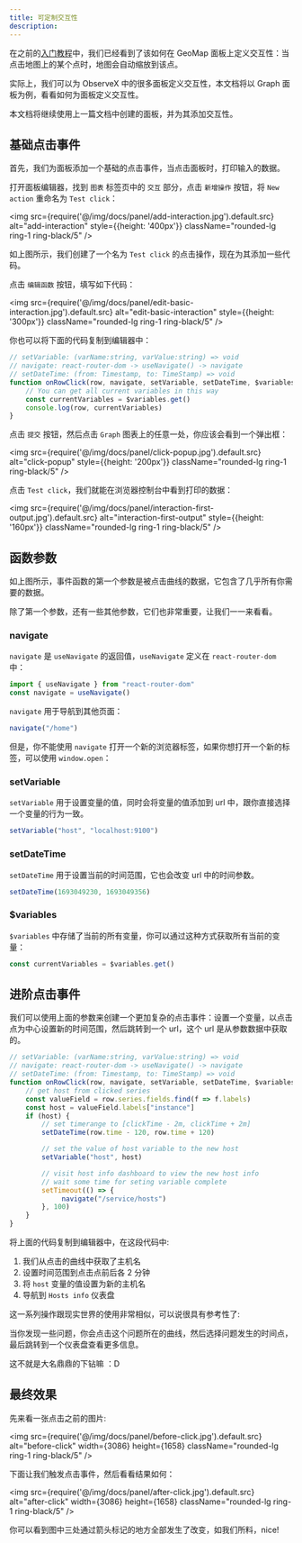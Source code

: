 ```yaml
---
title: 可定制交互性
description:
---
```


在之前的[入门教程](/docs/tutorial-dashboard#-3)中，我们已经看到了该如何在 GeoMap 面板上定义交互性：当点击地图上的某个点时，地图会自动缩放到该点。

实际上，我们可以为 ObserveX 中的很多面板定义交互性，本文档将以 Graph 面板为例，看看如何为面板定义交互性。

本文档将继续使用上一篇文档中创建的面板，并为其添加交互性。

## 基础点击事件

首先，我们为面板添加一个基础的点击事件，当点击面板时，打印输入的数据。

打开面板编辑器，找到 `图表` 标签页中的 `交互` 部分，点击 `新增操作` 按钮，将 `New action` 重命名为 `Test click`：

<img src={require('@/img/docs/panel/add-interaction.jpg').default.src} alt="add-interaction" style={{height: '400px'}} className="rounded-lg ring-1 ring-black/5" />


如上图所示，我们创建了一个名为 `Test click` 的点击操作，现在为其添加一些代码。

点击 `编辑函数` 按钮，填写如下代码：

<img src={require('@/img/docs/panel/edit-basic-interaction.jpg').default.src} alt="edit-basic-interaction" style={{height: '300px'}} className="rounded-lg ring-1 ring-black/5" />


你也可以将下面的代码复制到编辑器中：

```js
// setVariable: (varName:string, varValue:string) => void 
// navigate: react-router-dom -> useNavigate() -> navigate 
// setDateTime: (from: Timestamp, to: TimeStamp) => void
function onRowClick(row, navigate, setVariable, setDateTime, $variables) {
    // You can get all current variables in this way
    const currentVariables = $variables.get()
    console.log(row, currentVariables)
}
```

点击 `提交` 按钮，然后点击 `Graph` 图表上的任意一处，你应该会看到一个弹出框：

<img src={require('@/img/docs/panel/click-popup.jpg').default.src} alt="click-popup" style={{height: '200px'}} className="rounded-lg ring-1 ring-black/5" />


点击 `Test click`，我们就能在浏览器控制台中看到打印的数据：

<img src={require('@/img/docs/panel/interaction-first-output.jpg').default.src} alt="interaction-first-output" style={{height: '160px'}} className="rounded-lg ring-1 ring-black/5" />


## 函数参数

如上图所示，事件函数的第一个参数是被点击曲线的数据，它包含了几乎所有你需要的数据。

除了第一个参数，还有一些其他参数，它们也非常重要，让我们一一来看看。

### navigate

`navigate` 是 `useNavigate` 的返回值，`useNavigate` 定义在 `react-router-dom` 中：

```js
import { useNavigate } from "react-router-dom"
const navigate = useNavigate()
```

`navigate` 用于导航到其他页面：

```js
navigate("/home")
```

但是，你不能使用 `navigate` 打开一个新的浏览器标签，如果你想打开一个新的标签，可以使用 `window.open`：

### setVariable

`setVariable` 用于设置变量的值，同时会将变量的值添加到 url 中，跟你直接选择一个变量的行为一致。

```js
setVariable("host", "localhost:9100")
```

### setDateTime

`setDateTime` 用于设置当前的时间范围，它也会改变 url 中的时间参数。

```js
setDateTime(1693049230, 1693049356)
```


### $variables 

`$variables` 中存储了当前的所有变量，你可以通过这种方式获取所有当前的变量：

```js
const currentVariables = $variables.get()
```

## 进阶点击事件

我们可以使用上面的参数来创建一个更加复杂的点击事件：设置一个变量，以点击点为中心设置新的时间范围，然后跳转到一个 url，这个 url 是从参数数据中获取的。

```js
// setVariable: (varName:string, varValue:string) => void 
// navigate: react-router-dom -> useNavigate() -> navigate 
// setDateTime: (from: Timestamp, to: TimeStamp) => void
function onRowClick(row, navigate, setVariable, setDateTime, $variables) {
    // get host from clicked series
    const valueField = row.series.fields.find(f => f.labels)
    const host = valueField.labels["instance"]
    if (host) {
        // set timerange to [clickTime - 2m, clickTime + 2m]
        setDateTime(row.time - 120, row.time + 120)

        // set the value of host variable to the new host
        setVariable("host", host)

        // visit host info dashboard to view the new host info
        // wait some time for seting variable complete
        setTimeout(() => {
             navigate("/service/hosts")
        }, 100)  
    }
}
```

将上面的代码复制到编辑器中，在这段代码中:

1. 我们从点击的曲线中获取了主机名
2. 设置时间范围到点击点前后各 2 分钟
3. 将 `host` 变量的值设置为新的主机名
4. 导航到 `Hosts info` 仪表盘

这一系列操作跟现实世界的使用非常相似，可以说很具有参考性了:

当你发现一些问题，你会点击这个问题所在的曲线，然后选择问题发生的时间点，最后跳转到一个仪表盘查看更多信息。

这不就是大名鼎鼎的下钻嘛 ：D


## 最终效果

先来看一张点击之前的图片:

<img src={require('@/img/docs/panel/before-click.jpg').default.src} alt="before-click" width={3086} height={1658} className="rounded-lg ring-1 ring-black/5" />


下面让我们触发点击事件，然后看看结果如何：

<img src={require('@/img/docs/panel/after-click.jpg').default.src} alt="after-click" width={3086} height={1658} className="rounded-lg ring-1 ring-black/5" />


你可以看到图中三处通过箭头标记的地方全部发生了改变，如我们所料，nice!